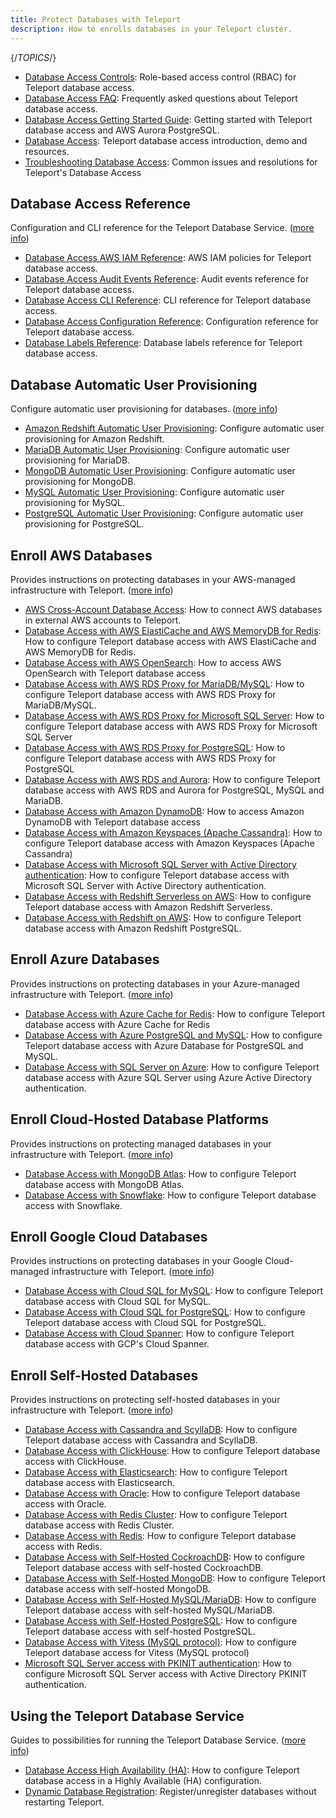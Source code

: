 ```yaml
---
title: Protect Databases with Teleport
description: How to enrolls databases in your Teleport cluster.
---
```


{/*TOPICS*/}

- [Database Access Controls](database-access/rbac.mdx): Role-based access control (RBAC) for Teleport database access.
- [Database Access FAQ](database-access/faq.mdx): Frequently asked questions about Teleport database access.
- [Database Access Getting Started Guide](database-access/getting-started.mdx): Getting started with Teleport database access and AWS Aurora PostgreSQL.
- [Database Access](database-access/overview.mdx): Teleport database access introduction, demo and resources.
- [Troubleshooting Database Access](database-access/troubleshooting.mdx): Common issues and resolutions for Teleport's Database Access

## Database Access Reference

Configuration and CLI reference for the Teleport Database Service. ([more info](database-access/reference.mdx))

- [Database Access AWS IAM Reference](database-access/reference/aws.mdx): AWS IAM policies for Teleport database access.
- [Database Access Audit Events Reference](database-access/reference/audit.mdx): Audit events reference for Teleport database access.
- [Database Access CLI Reference](database-access/reference/cli.mdx): CLI reference for Teleport database access.
- [Database Access Configuration Reference](database-access/reference/configuration.mdx): Configuration reference for Teleport database access.
- [Database Labels Reference](database-access/reference/labels.mdx): Database labels reference for Teleport database access.

## Database Automatic User Provisioning

Configure automatic user provisioning for databases. ([more info](database-access/auto-user-provisioning.mdx))

- [Amazon Redshift Automatic User Provisioning](database-access/auto-user-provisioning/aws-redshift.mdx): Configure automatic user provisioning for Amazon Redshift.
- [MariaDB Automatic User Provisioning](database-access/auto-user-provisioning/mariadb.mdx): Configure automatic user provisioning for MariaDB.
- [MongoDB Automatic User Provisioning](database-access/auto-user-provisioning/mongodb.mdx): Configure automatic user provisioning for MongoDB.
- [MySQL Automatic User Provisioning](database-access/auto-user-provisioning/mysql.mdx): Configure automatic user provisioning for MySQL.
- [PostgreSQL Automatic User Provisioning](database-access/auto-user-provisioning/postgres.mdx): Configure automatic user provisioning for PostgreSQL.

## Enroll AWS Databases

Provides instructions on protecting databases in your AWS-managed infrastructure with Teleport. ([more info](database-access/enroll-aws-databases.mdx))

- [AWS Cross-Account Database Access](database-access/enroll-aws-databases/aws-cross-account.mdx): How to connect AWS databases in external AWS accounts to Teleport.
- [Database Access with AWS ElastiCache and AWS MemoryDB for Redis](database-access/enroll-aws-databases/redis-aws.mdx): How to configure Teleport database access with AWS ElastiCache and AWS MemoryDB for Redis.
- [Database Access with AWS OpenSearch](database-access/enroll-aws-databases/aws-opensearch.mdx): How to access AWS OpenSearch with Teleport database access
- [Database Access with AWS RDS Proxy for MariaDB/MySQL](database-access/enroll-aws-databases/rds-proxy-mysql.mdx): How to configure Teleport database access with AWS RDS Proxy for MariaDB/MySQL.
- [Database Access with AWS RDS Proxy for Microsoft SQL Server](database-access/enroll-aws-databases/rds-proxy-sqlserver.mdx): How to configure Teleport database access with AWS RDS Proxy for Microsoft SQL Server
- [Database Access with AWS RDS Proxy for PostgreSQL](database-access/enroll-aws-databases/rds-proxy-postgres.mdx): How to configure Teleport database access with AWS RDS Proxy for PostgreSQL
- [Database Access with AWS RDS and Aurora](database-access/enroll-aws-databases/rds.mdx): How to configure Teleport database access with AWS RDS and Aurora for PostgreSQL, MySQL and MariaDB.
- [Database Access with Amazon DynamoDB](database-access/enroll-aws-databases/aws-dynamodb.mdx): How to access Amazon DynamoDB with Teleport database access
- [Database Access with Amazon Keyspaces (Apache Cassandra)](database-access/enroll-aws-databases/aws-cassandra-keyspaces.mdx): How to configure Teleport database access with Amazon Keyspaces (Apache Cassandra)
- [Database Access with Microsoft SQL Server with Active Directory authentication](database-access/enroll-aws-databases/sql-server-ad.mdx): How to configure Teleport database access with Microsoft SQL Server with Active Directory authentication.
- [Database Access with Redshift Serverless on AWS](database-access/enroll-aws-databases/redshift-serverless.mdx): How to configure Teleport database access with Amazon Redshift Serverless.
- [Database Access with Redshift on AWS](database-access/enroll-aws-databases/postgres-redshift.mdx): How to configure Teleport database access with Amazon Redshift PostgreSQL.

## Enroll Azure Databases

Provides instructions on protecting databases in your Azure-managed infrastructure with Teleport. ([more info](database-access/enroll-azure-databases.mdx))

- [Database Access with Azure Cache for Redis](database-access/enroll-azure-databases/azure-redis.mdx): How to configure Teleport database access with Azure Cache for Redis
- [Database Access with Azure PostgreSQL and MySQL](database-access/enroll-azure-databases/azure-postgres-mysql.mdx): How to configure Teleport database access with Azure Database for PostgreSQL and MySQL.
- [Database Access with SQL Server on Azure](database-access/enroll-azure-databases/azure-sql-server-ad.mdx): How to configure Teleport database access with Azure SQL Server using Azure Active Directory authentication.

## Enroll Cloud-Hosted Database Platforms

Provides instructions on protecting managed databases in your infrastructure with Teleport. ([more info](database-access/enroll-managed-databases.mdx))

- [Database Access with MongoDB Atlas](database-access/enroll-managed-databases/mongodb-atlas.mdx): How to configure Teleport database access with MongoDB Atlas.
- [Database Access with Snowflake](database-access/enroll-managed-databases/snowflake.mdx): How to configure Teleport database access with Snowflake.

## Enroll Google Cloud Databases

Provides instructions on protecting databases in your Google Cloud-managed infrastructure with Teleport. ([more info](database-access/enroll-google-cloud-databases.mdx))

- [Database Access with Cloud SQL for MySQL](database-access/enroll-google-cloud-databases/mysql-cloudsql.mdx): How to configure Teleport database access with Cloud SQL for MySQL.
- [Database Access with Cloud SQL for PostgreSQL](database-access/enroll-google-cloud-databases/postgres-cloudsql.mdx): How to configure Teleport database access with Cloud SQL for PostgreSQL.
- [Database Access with Cloud Spanner](database-access/enroll-google-cloud-databases/spanner.mdx): How to configure Teleport database access with GCP's Cloud Spanner.

## Enroll Self-Hosted Databases

Provides instructions on protecting self-hosted databases in your infrastructure with Teleport. ([more info](database-access/enroll-self-hosted-databases.mdx))

- [Database Access with Cassandra and ScyllaDB](database-access/enroll-self-hosted-databases/cassandra-self-hosted.mdx): How to configure Teleport database access with Cassandra and ScyllaDB.
- [Database Access with ClickHouse](database-access/enroll-self-hosted-databases/clickhouse-self-hosted.mdx): How to configure Teleport database access with ClickHouse.
- [Database Access with Elasticsearch](database-access/enroll-self-hosted-databases/elastic.mdx): How to configure Teleport database access with Elasticsearch.
- [Database Access with Oracle](database-access/enroll-self-hosted-databases/oracle-self-hosted.mdx): How to configure Teleport database access with Oracle.
- [Database Access with Redis Cluster](database-access/enroll-self-hosted-databases/redis-cluster.mdx): How to configure Teleport database access with Redis Cluster.
- [Database Access with Redis](database-access/enroll-self-hosted-databases/redis.mdx): How to configure Teleport database access with Redis.
- [Database Access with Self-Hosted CockroachDB](database-access/enroll-self-hosted-databases/cockroachdb-self-hosted.mdx): How to configure Teleport database access with self-hosted CockroachDB.
- [Database Access with Self-Hosted MongoDB](database-access/enroll-self-hosted-databases/mongodb-self-hosted.mdx): How to configure Teleport database access with self-hosted MongoDB.
- [Database Access with Self-Hosted MySQL/MariaDB](database-access/enroll-self-hosted-databases/mysql-self-hosted.mdx): How to configure Teleport database access with self-hosted MySQL/MariaDB.
- [Database Access with Self-Hosted PostgreSQL](database-access/enroll-self-hosted-databases/postgres-self-hosted.mdx): How to configure Teleport database access with self-hosted PostgreSQL.
- [Database Access with Vitess (MySQL protocol)](database-access/enroll-self-hosted-databases/vitess.mdx): How to configure Teleport database access for Vitess (MySQL protocol)
- [Microsoft SQL Server access with PKINIT authentication](database-access/enroll-self-hosted-databases/sql-server-ad-pkinit.mdx): How to configure Microsoft SQL Server access with Active Directory PKINIT authentication.

## Using the Teleport Database Service

Guides to possibilities for running the Teleport Database Service. ([more info](database-access/guides.mdx))

- [Database Access High Availability (HA)](database-access/guides/ha.mdx): How to configure Teleport database access in a Highly Available (HA) configuration.
- [Dynamic Database Registration](database-access/guides/dynamic-registration.mdx): Register/unregister databases without restarting Teleport.
